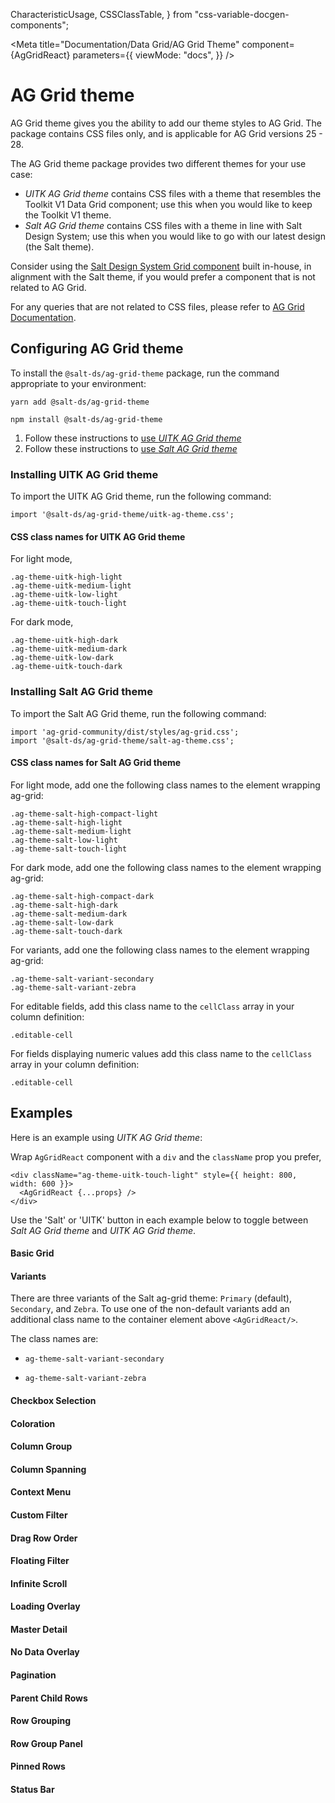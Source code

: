   CharacteristicUsage,
  CSSClassTable,
} from "css-variable-docgen-components";

<Meta
  title="Documentation/Data Grid/AG Grid Theme"
  component={AgGridReact}
  parameters={{
    viewMode: "docs",
  }}
/>

# AG Grid theme

AG Grid theme gives you the ability to add our theme styles to AG Grid. The package contains CSS files only, and is applicable for AG Grid versions 25 - 28.

The AG Grid theme package provides two different themes for your use case:

- _UITK AG Grid theme_ contains CSS files with a theme that resembles the Toolkit V1 Data Grid component; use this when you would like to keep the Toolkit V1 theme.
- _Salt AG Grid theme_ contains CSS files with a theme in line with Salt Design System; use this when you would like to go with our latest design (the Salt theme).

Consider using the [Salt Design System Grid component](https://saltdesignsystem-storybook.pages.dev/?path=/docs/documentation-data-grid-data-grid--docs) built in-house, in alignment with the Salt theme, if you would prefer a component that is not related to AG Grid.

For any queries that are not related to CSS files, please refer to [AG Grid Documentation](https://www.ag-grid.com/javascript-data-grid/grid-api/).

## Configuring AG Grid theme

To install the `@salt-ds/ag-grid-theme` package, run the command appropriate to your environment:

```
yarn add @salt-ds/ag-grid-theme
```

```
npm install @salt-ds/ag-grid-theme
```

1. Follow these instructions to [use _UITK AG Grid theme_](#uitk)
2. Follow these instructions to [use _Salt AG Grid theme_](#salt)

### <a name="uitk"></a>Installing UITK AG Grid theme

To import the UITK AG Grid theme, run the following command:

```
import '@salt-ds/ag-grid-theme/uitk-ag-theme.css';
```

#### CSS class names for UITK AG Grid theme

For light mode,

```
.ag-theme-uitk-high-light
.ag-theme-uitk-medium-light
.ag-theme-uitk-low-light
.ag-theme-uitk-touch-light
```

For dark mode,

```
.ag-theme-uitk-high-dark
.ag-theme-uitk-medium-dark
.ag-theme-uitk-low-dark
.ag-theme-uitk-touch-dark
```

### <a name="salt"></a>Installing Salt AG Grid theme

To import the Salt AG Grid theme, run the following command:

```
import 'ag-grid-community/dist/styles/ag-grid.css';
import '@salt-ds/ag-grid-theme/salt-ag-theme.css';
```

#### CSS class names for Salt AG Grid theme

For light mode, add one the following class names to the element wrapping ag-grid:

```
.ag-theme-salt-high-compact-light
.ag-theme-salt-high-light
.ag-theme-salt-medium-light
.ag-theme-salt-low-light
.ag-theme-salt-touch-light
```

For dark mode, add one the following class names to the element wrapping ag-grid:

```
.ag-theme-salt-high-compact-dark
.ag-theme-salt-high-dark
.ag-theme-salt-medium-dark
.ag-theme-salt-low-dark
.ag-theme-salt-touch-dark
```

For variants, add one the following class names to the element wrapping ag-grid:

```
.ag-theme-salt-variant-secondary
.ag-theme-salt-variant-zebra
```

For editable fields, add this class name to the `cellClass` array in your column definition:

```
.editable-cell
```

For fields displaying numeric values add this class name to the `cellClass` array in your column definition:

```
.editable-cell
```

## Examples

Here is an example using _UITK AG Grid theme_:

Wrap `AgGridReact` component with a `div` and the `className` prop you prefer,

```
<div className="ag-theme-uitk-touch-light" style={{ height: 800, width: 600 }}>
  <AgGridReact {...props} />
</div>

```

Use the 'Salt' or 'UITK' button in each example below to toggle between _Salt AG Grid theme_ and _UITK AG Grid theme_.

#### Basic Grid

<Canvas>
  <Story id="data-grid-ag-grid-theme--basic-grid" />
</Canvas>

#### Variants

There are three variants of the Salt ag-grid theme: `Primary` (default), `Secondary`, and `Zebra`. To use one of the non-default variants add an additional class name to the container element above `<AgGridReact/>`.

The class names are:

- `ag-theme-salt-variant-secondary`

<Canvas>
  <Story id="data-grid-ag-grid-theme--variant-secondary" />
</Canvas>

- `ag-theme-salt-variant-zebra`

<Canvas>
  <Story id="data-grid-ag-grid-theme--variant-zebra" />
</Canvas>

#### Checkbox Selection

<Canvas>
  <Story id="data-grid-ag-grid-theme--checkbox-selection" />
</Canvas>

#### Coloration

<Canvas>
  <Story id="data-grid-ag-grid-theme--coloration" />
</Canvas>

#### Column Group

<Canvas>
  <Story id="data-grid-ag-grid-theme--column-group" />
</Canvas>

#### Column Spanning

<Canvas>
  <Story id="data-grid-ag-grid-theme--column-spanning" />
</Canvas>

#### Context Menu

<Canvas>
  <Story id="data-grid-ag-grid-theme--context-menu" />
</Canvas>

#### Custom Filter

<Canvas>
  <Story id="data-grid-ag-grid-theme--custom-filter" />
</Canvas>

#### Drag Row Order

<Canvas>
  <Story id="data-grid-ag-grid-theme--drag-row-order" />
</Canvas>

#### Floating Filter

<Canvas>
  <Story id="data-grid-ag-grid-theme--floating-filter" />
</Canvas>

#### Infinite Scroll

<Canvas>
  <Story id="data-grid-ag-grid-theme--infinite-scroll" />
</Canvas>

#### Loading Overlay

<Canvas>
  <Story id="data-grid-ag-grid-theme--loading-overlay" />
</Canvas>

#### Master Detail

<Canvas>
  <Story id="data-grid-ag-grid-theme--master-detail" />
</Canvas>

#### No Data Overlay

<Canvas>
  <Story id="data-grid-ag-grid-theme--no-data-overlay" />
</Canvas>

#### Pagination

<Canvas>
  <Story id="data-grid-ag-grid-theme--pagination" />
</Canvas>

#### Parent Child Rows

<Canvas>
  <Story id="data-grid-ag-grid-theme--parent-child-rows" />
</Canvas>

#### Row Grouping

<Canvas>
  <Story id="data-grid-ag-grid-theme--row-grouping" />
</Canvas>

#### Row Group Panel

<Canvas>
  <Story id="data-grid-ag-grid-theme--row-group-panel" />
</Canvas>

#### Pinned Rows

<Canvas>
  <Story id="data-grid-ag-grid-theme--pinned-rows" />
</Canvas>

#### Status Bar

<Canvas>
  <Story id="data-grid-ag-grid-theme--status-bar" />
</Canvas>
